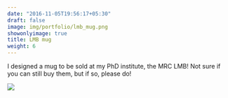 ```yaml
---
date: "2016-11-05T19:56:17+05:30"
draft: false
image: img/portfolio/lmb_mug.png
showonlyimage: true
title: LMB mug
weight: 6
---
```


<!--more-->

I designed a mug to be sold at my PhD institute, the MRC LMB! Not sure if you can still buy them, but if so, please do!

![](https://raw.githubusercontent.com/alexanderbates/asbates/main/static/img/portfolio/lmb_mug.png)

